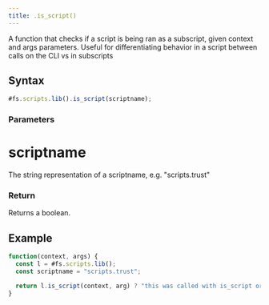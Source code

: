 ```yaml
---
title: .is_script()
---
```


A function that checks if a script is being ran as a subscript, given context and args parameters. Useful for differentiating behavior in a script between calls on the CLI vs in subscripts

## Syntax

```js
#fs.scripts.lib().is_script(scriptname);
```

### Parameters

# scriptname

The string representation of a scriptname, e.g. "scripts.trust"

### Return

Returns a boolean.

## Example

```js
function(context, args) {
  const l = #fs.scripts.lib();
  const scriptname = "scripts.trust";

  return l.is_script(context, arg) ? "this was called with is_script or was called as a subscript" : "etc";
}
```
